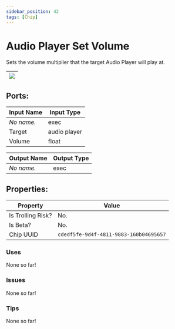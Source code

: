 ```yaml
---
sidebar_position: 42
tags: [Chip]
---
```


# Audio Player Set Volume


Sets the volume multiplier that the target Audio Player will play at.

| ![](https://images-ext-2.discordapp.net/external/MPmIaQzlEPmgGWlgi-WxBBXt0Bjv_zWPkg1y1f_sy3s/https/www.recroomcircuits.com/image/circuit/absolute-value?width=206&height=108) |
|-----|

## Ports:

| Input Name | Input Type |
|-----------|-----------|
| *No name.* | exec |
| Target | audio player |
| Volume | float |

| Output Name | Output Type |
|-----------|-----------|
| *No name.* | exec |

## Properties:

| Property  | Value |
|-------------------|-----------|
| Is Trolling Risk? | No. |
| Is Beta? | No. |
| Chip UUID | `cdedf5fe-9d4f-4811-9883-160b04695657` |

### Uses
None so far!

### Issues
None so far!

### Tips
None so far!
